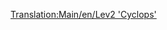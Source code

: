 [[Translation:Main/en/Lev2 'Cyclops']]{{en/-}}{{hu/Navbox Mozdonyok}}
{{hu/Vonatok|Name=Lev2 'Küklopsz'
|Image=[[File:en/Lev2cyclops.png]]
|Cost=£86,718 ($173.436)
|Speed=450 km/h (281 mph)
|Weight=120 t
|Power=12,000 LE (8.948 kW)
|Annual=£3,557 ($7.114)
|Designed=2028
|Lifespan=20
|Capacity=N/A
|Leírás=
|Valósság=Valós megfelelője még nincs, de néhány év múlva, a [http://hu.wikipedia.org/wiki/Maglev maglev vonatok] második generációjának megjelenésekor talán lesz.
}}